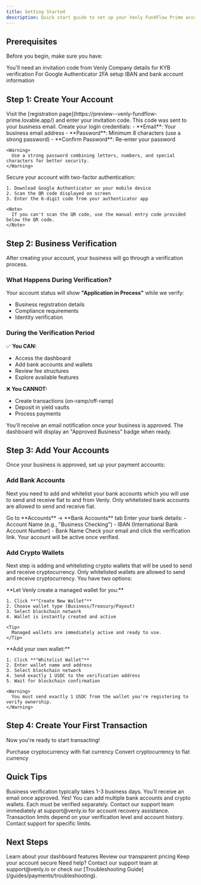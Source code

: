 ```yaml
---
title: Getting Started
description: Quick start guide to set up your Venly FundFlow Prime account
---
```


## Prerequisites

Before you begin, make sure you have:

<CardGroup cols={2}>
  <Card title="Invitation Code" icon="ticket">
    You'll need an invitation code from Venly
  </Card>
  <Card title="Business Information" icon="building">
    Company details for KYB verification
  </Card>
  <Card title="Mobile Device" icon="mobile">
    For Google Authenticator 2FA setup
  </Card>
  <Card title="Banking Details" icon="building">
    IBAN and bank account information
  </Card>
</CardGroup>

## Step 1: Create Your Account

<Steps>
  <Step title="Enter Invitation Code">
    Visit the [registration page](https://preview--venly-fundflow-prime.lovable.app/) and enter your invitation code. This code was sent to your business email.
    
  </Step>
  
  <Step title="Set Account Credentials">
    Create your login credentials:
    - **Email**: Your business email address
    - **Password**: Minimum 8 characters (use a strong password)
    - **Confirm Password**: Re-enter your password
    
    <Warning>
      Use a strong password combining letters, numbers, and special characters for better security.
    </Warning>
  </Step>
  
  <Step title="Set Up 2FA">
    Secure your account with two-factor authentication:
    
    1. Download Google Authenticator on your mobile device
    2. Scan the QR code displayed on screen
    3. Enter the 6-digit code from your authenticator app
    
    <Note>
      If you can't scan the QR code, use the manual entry code provided below the QR code.
    </Note>
  </Step>
</Steps>

## Step 2: Business Verification

After creating your account, your business will go through a verification process.

### What Happens During Verification?

Your account status will show **"Application in Process"** while we verify:

- Business registration details
- Compliance requirements
- Identity verification

### During the Verification Period

✅ **You CAN:**
- Access the dashboard
- Add bank accounts and wallets
- Review fee structures
- Explore available features

❌ **You CANNOT:**
- Create transactions (on-ramp/off-ramp)
- Deposit in yield vaults
- Process payments

<Info>
  You'll receive an email notification once your business is approved. The dashboard will display an "Approved Business" badge when ready.
</Info>

## Step 3: Add Your Accounts

Once your business is approved, set up your payment accounts:

### Add Bank Accounts

Next you need to add and whitelist your bank accounts which you will use to send and receive fiat to and from Venly. Only whitelisted bank accounts are allowed to send and receive fiat.

<Steps>
  <Step title="Navigate to Accounts">
    Go to **Accounts** → **Bank Accounts** tab
  </Step>
  
  <Step title="Click 'Whitelist Bank Account'">
    Enter your bank details:
    - Account Name (e.g., "Business Checking")
    - IBAN (International Bank Account Number)
    - Bank Name
  </Step>
  
  <Step title="Verify via Email">
    Check your email and click the verification link. Your account will be active once verified.
  </Step>
</Steps>

### Add Crypto Wallets

Next step is adding and whitelisting crypto wallets that will be used to send and receive cryptocurrency. Only whitelisted wallets are allowed to send and receive cryptocurrency. You have two options:

<Tabs>
  <Tab title="Create New Wallet">
    **Let Venly create a managed wallet for you:**
    
    1. Click **"Create New Wallet"**
    2. Choose wallet type (Business/Treasury/Payout)
    3. Select blockchain network
    4. Wallet is instantly created and active
    
    <Tip>
      Managed wallets are immediately active and ready to use.
    </Tip>
  </Tab>
  
  <Tab title="Whitelist Existing Wallet">
    **Add your own wallet:**
    
    1. Click **"Whitelist Wallet"**
    2. Enter wallet name and address
    3. Select blockchain network
    4. Send exactly 1 USDC to the verification address
    5. Wait for blockchain confirmation
    
    <Warning>
      You must send exactly 1 USDC from the wallet you're registering to verify ownership.
    </Warning>
  </Tab>
</Tabs>

## Step 4: Create Your First Transaction

Now you're ready to start transacting!

<CardGroup cols={2}>
  <Card title="Create On-Ramp" icon="arrow-up" href="/guides/payments/transactions/on-ramp">
    Purchase cryptocurrency with fiat currency
  </Card>
  <Card title="Create Off-Ramp" icon="arrow-down" href="/guides/payments/transactions/off-ramp">
    Convert cryptocurrency to fiat currency
  </Card>
</CardGroup>

## Quick Tips

<AccordionGroup>
  <Accordion title="How long does verification take?">
    Business verification typically takes 1-3 business days. You'll receive an email once approved.
  </Accordion>
  
  <Accordion title="Can I add multiple bank accounts?">
    Yes! You can add multiple bank accounts and crypto wallets. Each must be verified separately.
  </Accordion>
  
  <Accordion title="What if I lose access to my 2FA device?">
    Contact our support team immediately at support@venly.io for account recovery assistance.
  </Accordion>
  
  <Accordion title="Are there transaction limits?">
    Transaction limits depend on your verification level and account history. Contact support for specific limits.
  </Accordion>
</AccordionGroup>

## Next Steps

<CardGroup cols={3}>
  <Card title="Explore Dashboard" icon="gauge" href="/guides/payments/dashboard">
    Learn about your dashboard features
  </Card>
  <Card title="Understand Fees" icon="dollar-sign" href="/guides/payments/fees">
    Review our transparent pricing
  </Card>
  <Card title="Security Best Practices" icon="shield" href="/guides/payments/security">
    Keep your account secure
  </Card>
</CardGroup>

<Note>
  Need help? Contact our support team at support@venly.io or check our [Troubleshooting Guide](/guides/payments/troubleshooting).
</Note>
